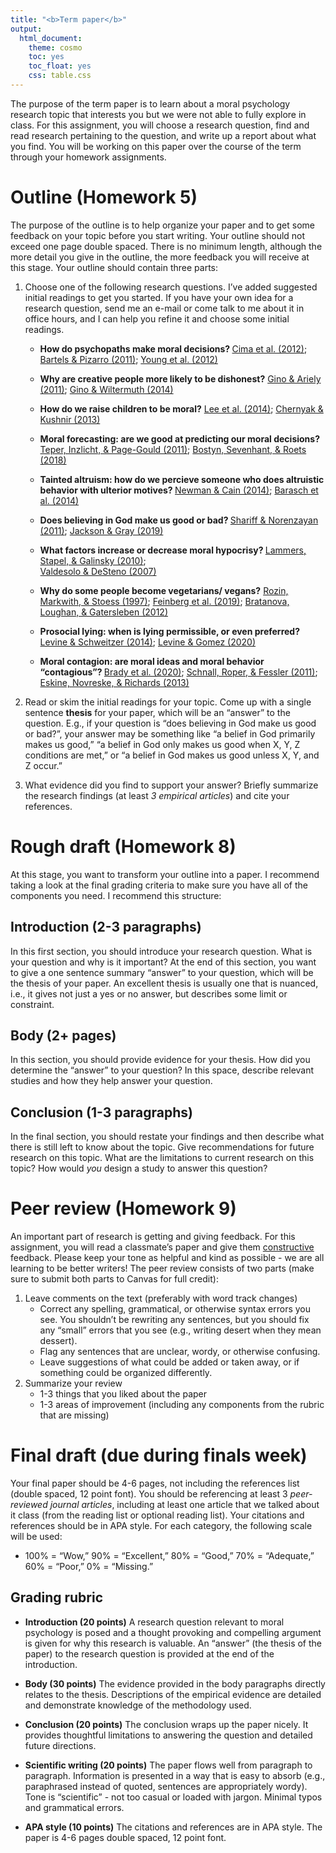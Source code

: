 ```yaml
---
title: "<b>Term paper</b>"
output:
  html_document: 
    theme: cosmo
    toc: yes
    toc_float: yes
    css: table.css
---
```


The purpose of the term paper is to learn about a moral psychology research topic that interests you but we were not able to fully explore in class. For this assignment, you will choose a research question, find and read research pertaining to the question, and write up a report about what you find. You will be working on this paper over the course of the term through your homework assignments.

# Outline (Homework 5)

The purpose of the outline is to help organize your paper and to get some feedback on your topic before you start writing. Your outline should not exceed one page double spaced. There is no minimum length, although the more detail you give in the outline, the more feedback you will receive at this stage. Your outline should contain three parts:

1. Choose one of the following research questions. I've added suggested initial readings to get you started. If you have your own idea for a research question, send me an e-mail or come talk to me about it in office hours, and I can help you refine it and choose some initial readings. 

    * **How do psychopaths make moral decisions? **
[Cima et al. (2012)](final_readings/Cima_2010.pdf);
[Bartels & Pizarro (2011)](final_readings/Bartels_2011.pdf);
[Young et al. (2012)](final_readings/Young_2012.pdf)
    
    * **Why are creative people more likely to be dishonest?**
[Gino & Ariely (2011)](final_readings/Gino_2011.pdf);
[Gino & Wiltermuth (2014)](final_readings/Gino_2014.pdf)
    
    * **How do we raise children to be moral?**
[Lee et al. (2014)](final_readings/Lee_2014.pdf);
[Chernyak & Kushnir (2013)](final_readings/Chernyak_2013.pdf)
    
    * **Moral forecasting: are we good at predicting our moral decisions?** 
[Teper, Inzlicht, & Page-Gould (2011)](final_readings/Teper_2011.pdf);
[Bostyn, Sevenhant, & Roets (2018)](final_readings/Bostyn_2018.pdf)

    * **Tainted altruism: how do we percieve someone who does altruistic behavior with ulterior motives? **
[Newman & Cain (2014)](final_readings/Newman_2014.pdf);
[Barasch et al. (2014)](final_readings/Barasch_2014.pdf)

    * **Does believing in God make us good or bad? **
[Shariff & Norenzayan (2011)](final_readings/Shariff_2011.pdf);
[Jackson & Gray (2019)](final_readings/Jackson_2019.pdf)

    * **What factors increase or decrease moral hypocrisy? **
[Lammers, Stapel, & Galinsky (2010)](final_readings/Lammers_2010.pdf);  
[Valdesolo & DeSteno (2007)](final_readings/Valdesolo_2007.pdf)

    * **Why do some people become vegetarians/ vegans?**
[Rozin, Markwith, & Stoess (1997)](final_readings/Rozin_1997.pdf);
[Feinberg et al. (2019)](final_readings/Feinberg_2019.pdf);
[Bratanova, Loughan, & Gatersleben (2012)](final_readings/Bratanova_2012.pdf)

    * **Prosocial lying: when is lying permissible, or even preferred?**
[Levine & Schweitzer (2014)](final_readings/Levine_2014.pdf);
[Levine & Gomez (2020)](final_readings/Levine_2020.pdf)

    * **Moral contagion: are moral ideas and moral behavior "contagious"? **
[Brady et al. (2020)](final_readings/Brady_2020.pdf);
[Schnall, Roper, & Fessler (2011)](final_readings/Schnall_2011.pdf);
[Eskine, Novreske, & Richards (2013)](final_readings/Eskine_2013.pdf)

2. Read or skim the initial readings for your topic. Come up with a single sentence **thesis** for your paper, which will be an "answer" to the question. E.g., if your question is "does believing in God make us good or bad?", your answer may be something like "a belief in God primarily makes us good," "a belief in God only makes us good when X, Y, Z conditions are met," or "a belief in God makes us good unless X, Y, and Z occur."  

3. What evidence did you find to support your answer? Briefly summarize the research findings (at least *3 empirical articles*) and cite your references.

# Rough draft (Homework 8)

At this stage, you want to transform your outline into a paper. I recommend taking a look at the final grading criteria to make sure you have all of the components you need. I recommend this structure:

## Introduction (2-3 paragraphs)

In this first section, you should introduce your research question. What is your question and why is it important? At the end of this section, you want to give a one sentence summary "answer" to your question, which will be the thesis of your paper. An excellent thesis is usually one that is nuanced, i.e., it gives not just a yes or no answer, but describes some limit or constraint. 

## Body (2+ pages)

In this section, you should provide evidence for your thesis. How did you determine the "answer" to your question? In this space, describe relevant studies and how they help answer your question.

## Conclusion (1-3 paragraphs)

In the final section, you should restate your findings and then describe what there is still left to know about the topic. Give recommendations for future research on this topic. What are the limitations to current research on this topic? How would *you* design a study to answer this question?


# Peer review (Homework 9)

An important part of research is getting and giving feedback. For this assignment, you will read a classmate's paper and give them <u>constructive</u> feedback. Please keep your tone as helpful and kind as possible - we are all learning to be better writers! The peer review consists of two parts (make sure to submit both parts to Canvas for full credit):

1. Leave comments on the text (preferably with word track changes)
    - Correct any spelling, grammatical, or otherwise syntax errors you see. You shouldn't be rewriting any sentences, but you should fix any "small" errors that you see (e.g., writing desert when they mean dessert).
    - Flag any sentences that are unclear, wordy, or otherwise confusing.
    - Leave suggestions of what could be added or taken away, or if something could be organized differently.
  
2. Summarize your review
    - 1-3 things that you liked about the paper
    - 1-3 areas of improvement (including any components from the rubric that are missing)


# Final draft (due during finals week)

Your final paper should be 4-6 pages, not including the references list (double spaced, 12 point font). You should be referencing at least 3 *peer-reviewed journal articles*, including at least one article that we talked about it class (from the reading list or optional reading list). Your citations and references should be in APA style. For each category, the following scale will be used: 

- 100% = "Wow," 90% = "Excellent," 80% = "Good," 70% = "Adequate," 60% = "Poor," 0% = "Missing."

## Grading rubric

- **Introduction (20 points)** A research question relevant to moral psychology is posed and a thought provoking and compelling argument is given for why this research is valuable. An "answer" (the thesis of the paper) to the research question is provided at the end of the introduction. 

- **Body (30 points)** The evidence provided in the body paragraphs directly relates to the thesis. Descriptions of the empirical evidence are detailed and demonstrate knowledge of the methodology used. 

- **Conclusion (20 points)** The conclusion wraps up the paper nicely. It provides thoughtful limitations to answering the question and detailed future directions.

- **Scientific writing (20 points)** The paper flows well from paragraph to paragraph. Information is presented in a way that is easy to absorb (e.g., paraphrased instead of quoted, sentences are appropriately wordy). Tone is "scientific" - not too casual or loaded with jargon. Minimal typos and grammatical errors.

- **APA style (10 points)** The citations and references are in APA style. The paper is 4-6 pages double spaced, 12 point font.